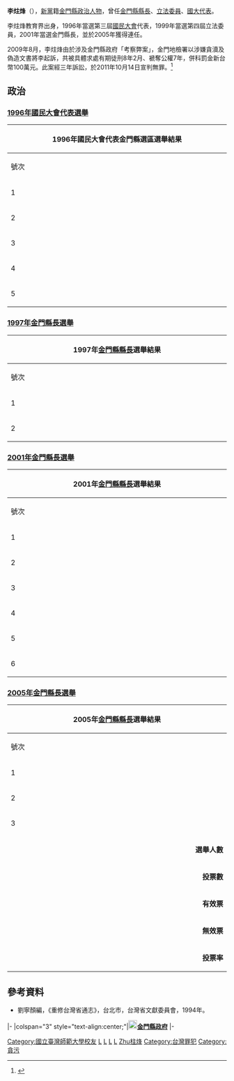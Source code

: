 {{Infobox officeholder
 | name               = 李炷烽
 | native_name        = Lee Chu-feng
 | native_name_lang   = En
 | image              = Replace this image male.svg
 | image_size         = 
 | caption            = 
 | order              = [[File:Emblem_of_Kinmen_County.svg|25px]][[金門縣|金門縣]]第2任[[金門縣縣長|縣長]]
 | office             = 
 | term_start         = 2001年12月20日
 | term_end           = 2009年12月20日
 | predecessor        = [[陳水在|陳水在]]
 | successor          = [[李沃士|李沃士]]
| office2 = {{ROC}}第4屆[[立法委員|立法委員]]
 | term_start2        = 1999年2月1日
 | term_end2          = 2001年12月20日
 | constituency2      = [[全國不分區及僑居國外國民立法委員選舉區|全國不分區及僑居國外國民立法委員選舉區]]
 | order3             = [[國民大會|國民大會]]第3屆代表
 | office3            = 
 | title3             = 
 | term_start3        = 1996年
 | term_end3          = 1999年
 | constituency3      = 金門縣選區
 | alongside3         = 
 | birth_date         = {{birth date and age|1953|5|6}}
 | birth_place        = {{ROC|福建省}}[[金門縣|金門縣]]
 | death_date         = <!-- {{Death date and age|YYYY|MM|DD|YYYY|MM|DD}} -->
 | death_place        = 
 | nationality        = {{ROC}}
 | party              = {{NP}}
 | spouse             = 吳麗鳳
 | children           = 
 | educate =
*[[國立臺灣師範大學|國立臺灣師範大學]]教育研究所結業
*國立臺灣師範大學教育心理學系學士
*[[國立金門高級中學|國立金門高級中學]]特別師範科
*[[高雄市私立復華高級中學|高雄市私立復華高級中學]]
| past    =
*[[國立金門高級農工職業學校|國立金門高級農工職業學校]]訓導主任
*[[金門縣政府|金門縣政府]]學務管理股股長
*金門縣政府教育局督學
*金門縣金城鎮中正國民小學校長
*金門縣金沙鎮金沙國民小學校長
*金門縣立社會教育館館長
*金門縣政府秘書
*國民大會代表<span style="color: blue;">（1996年－1999年）</span>
*立法委員<span style="color: blue;">（1999年2月1日－2001年12月20日）</span>
*金門縣長<span style="color: blue;">（2001年12月20日－2009年12月19日）</span>
}}

'''李炷烽'''（{{bd|1953年|5月6日|catIdx=L}}），[[新黨|新黨]]籍[[金門縣|金門縣]][[政治人物|政治人物]]，曾任[[金門縣縣長|金門縣縣長]]、[[立法委員|立法委員]]、[[國大代表|國大代表]]。

李炷烽教育界出身，1996年當選第三屆[[國民大會|國民大會]]代表，1999年當選第四屆立法委員，2001年當選金門縣長，並於2005年獲得連任。

2009年8月，李炷烽由於涉及金門縣政府「考察弊案」，金門地檢署以涉嫌貪瀆及偽造文書將李起訴，共被具體求處有期徒刑8年2月、褫奪公權7年，併科罰金新台幣100萬元。此案經三年訴訟，於2011年10月14日宣判無罪。<ref>{{cite news|publisher=中央社 |title=出國考察弊案 李炷烽起訴求刑8年2月 |url= | date=2009-08-18}}</ref>

== 政治 ==
=== [[1996年中華民國國民大會代表選舉|1996年國民大會代表選舉]] ===
{|class="wikitable collapsible autocollapse" style="margin:auto; text-align:center"
|-
! colspan="7" width=620px|1996年國民大會代表金門縣選區選舉結果
|-
!width=35|號次
!width=55| 候選人
!width=120| 政黨
!width=75| 得票數
!width=75| 得票率
!width=49| 當選標記
|-
|1||[[吳炎成|吳炎成]]||{{DPP}}||style="border-left;" align="right"|418
|align="right"|2.06%
|align="center"|
|-
|2||李炷烽||{{NP}}　　　||style="border-left;" align="right"|10,289
|align="right"|50.75%
|align="center"|[[File:Vote1.svg|20px]]
|-
|3||[[黃積軍|黃積軍]]||{{Nonp}}　　||style="border-left;" align="right"|303
|align="right"|1.49%
|align="center"|
|-
|4||[[楊肅元|楊肅元]]||{{KMT}}||style="border-left;" align="right"|4,699
|align="right"|23.03%
|align="center"|[[File:Vote1.svg|20px]]
|-
|5||[[翟美玉|翟美玉]]||{{KMT}}||style="border-left;" align="right"|4,596
|align="right"|22.67%
|align="center"|
|}

=== [[1997年中華民國縣市長選舉|1997年金門縣長選舉]] ===
{|class="wikitable collapsible autocollapse" style="margin:auto; text-align:center"
|-
! colspan="7" width=620px|1997年[[金門縣縣長|金門縣縣長]]選舉結果
|-
!width=35|號次
!width=55| 候選人
!width=120| 政黨
!width=75| 得票數
!width=75| 得票率
!width=49| 當選標記
|-
|1||[[陳水在|陳水在]]||{{KMT}}||style="border-left;" align="right"|13,146
|align="right"|58.61%
|align="center"|[[File:Vote1.svg|20px]]
|-
|2||李炷烽||{{NP}}　　　||style="border-left;" align="right"|9,285
|align="right"|41.39%
|align="center"|
|}

=== [[2001年中華民國縣市長選舉|2001年金門縣長選舉]] ===
{|class="wikitable collapsible autocollapse" style="margin:auto; text-align:center"
|-
! colspan="7" width=620px|2001年[[金門縣縣長|金門縣縣長]]選舉結果
|-
!width=35|號次
!width=55| 候選人
!width=120| 政黨
!width=75| 得票數
!width=75| 得票率
!width=49| 當選標記
|-
|1||[[翁天慶|翁天慶]]||{{Nonp}}　　||style="border-left;" align="right"|300
|align="right"|1.19%
|align="center"|
|-
|2||李炷烽||{{NP}}　　　||style="border-left;" align="right"|14,148
|align="right"|56.17%
|align="center"|[[File:Vote1.svg|20px]]
|-
|3||[[蔡是民|蔡是民]]||{{PFP}}　　||style="border-left;" align="right"|7,224
|align="right"|28.68%
|align="center"|
|-
|4||[[陳川青|陳川青]]||{{Nonp}}　　||style="border-left;" align="right"|448
|align="right"|1.78%
|align="center"|
|-
|5||[[陳昭南|陳昭南]]||{{DPP}}||style="border-left;" align="right"|1,562
|align="right"|6.20%
|align="center"|
|-
|6||[[許金象|許金象]]||{{KMT}}||style="border-left;" align="right"|1,508
|align="right"|5.99%
|align="center"|
|}

=== [[2005年中華民國縣市長暨縣市議員選舉|2005年金門縣長選舉]] ===
{|class="wikitable collapsible autocollapse" style="margin:auto; text-align:center"
|-
! colspan="7" width=620px|2005年[[金門縣縣長|金門縣縣長]]選舉結果
|-
!width=35|號次
!width=55| 候選人
!width=120| 政黨
!width=75| 得票數
!width=75| 得票率
!width=49| 當選標記
|-
|1||[[陳福海|陳福海]]||{{Nonp}}||style="border-left:4px;" align="right"|13,941
|align="right"|43.59%
|align="center"|
|-
|2||[[陳平|陳平]]||{{Nonp}}||style="border-left:4px;" align="right"|682
|align="right"|2.13%
|align="center"|
|-
|3||李炷烽||{{Np}}　||style="border-left:4px;" align="right"|17,358
|align="right"|54.28%
|align="center"|[[File:Vote1.svg|20px]]
|- bgcolor=EEEEEE 
| colspan="3" align="right" | '''選舉人數''' || colspan="3" align="left" |　52,039
|- bgcolor=EEEEEE 
| colspan="3" align="right" | '''投票數''' || colspan="3" align="left" |　32,669
|- bgcolor=EEEEEE 
| colspan="3" align="right" | '''有效票''' || colspan="3" align="left" |　31,981
|- bgcolor=EEEEEE 
| colspan="3" align="right" | '''無效票''' || colspan="3" align="left" |　688
|- bgcolor=EEEEEE 
| colspan="3" align="right" | '''投票率''' || colspan="3" align="left" |　62.78%
|}

== 參考資料 ==  
<div style="font-size: 100%">
<references />
</div>
*劉寧顏編，《重修台灣省通志》，台北市，台灣省文獻委員會，1994年。

{{start box}}
{{s-gov|roc}}
|-
|colspan="3" style="text-align:center;"|[[File:Emblem_of_Kinmen_County.svg|20px]]'''[[金門縣政府|金門縣政府]]'''
|-
{{s-before|[[陳水在|陳水在]]}}
{{s-title|[[金門縣縣長|金門縣縣長]]<br /><small>第三、四屆<br>2001年12月20日－2009年12月20日}}
{{s-after|[[李沃士|李沃士]]}}
{{end box}}

{{DEFAULTSORT:Li李}}
[[Category:國立臺灣師範大學校友|Category:國立臺灣師範大學校友]]
[[Category:新黨籍立法委員|L]]
[[Category:第四屆立法院立法委員|L]]
[[Category:第3屆中華民國國民大會代表|L]]
[[Category:金門縣縣長|L]]
[[Category:李姓|Zhu柱烽]]
[[Category:台灣罪犯|Category:台灣罪犯]]
[[Category:貪污|Category:貪污]]